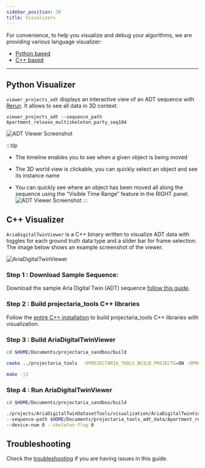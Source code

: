 ```yaml
---
sidebar_position: 30
title: Visualizers
---
```


For convenience, to help you visualize and debug your algorithms, we are providing various language visualizer:
- [Python based](#python)
- [C++ based](#C++)

---

<div id="python"></div>

## Python Visualizer

`viewer_projects_adt` displays an interactive view of an ADT sequence with [Rerun](/docs/data_utilities/visualization/visualization_python#rerun). It allows to see all data in 3D context.

```
viewer_projects_adt --sequence_path Apartment_release_multiskeleton_party_seq104
```
![ADT Viewer Screenshot](/img/open_datasets/aria_digital_twin_dataset/rerun-adt.png)

:::tip
* The timeline enables you to see when a given object is being moved
* The 3D world view is clickable, you can quickly select an object and see its instance name

* You can quickly see where an object has been moved all along the sequence using the “Visible Time Range” feature in the RIGHT panel.
![ADT Viewer Screenshot](/img/open_datasets/aria_digital_twin_dataset/rerun-adt-time-window.png)
:::

<div id="C++"></div>

## C++ Visualizer

`AriaDigitalTwinViewer` is a C++ binary written to visualize ADT data with toggles for each ground truth data type and a slider bar for frame selection. The image below shows an example screenshot of the viewer.

![AriaDigitalTwinViewer](/img/open_datasets/aria_digital_twin_dataset/AdtViewer.png)

### Step 1 : Download Sample Sequence:

Download the sample Aria Digital Twin (ADT) sequence
[follow this guide](/docs/open_datasets/aria_digital_twin_dataset/dataset_download#download-the-sample-aria-digital-twin-adt-sequence).

### Step 2 : Build projectaria_tools C++ libraries

Follow the [entire C++ installation](/docs/data_utilities/installation/installation_cpp) to build projectaria_tools C++ libraries with visualization.

### Step 3 : Build AriaDigitalTwinViewer

```bash
cd $HOME/Documents/projectaria_sandbox/build

cmake ../projectaria_tools  -DPROJECTARIA_TOOLS_BUILD_PROJECTS=ON -DPROJECTARIA_TOOLS_BUILD_PROJECTS_ADT=ON

make -j2
```

### Step 4 : Run AriaDigitalTwinViewer

```bash
cd $HOME/Documents/projectaria_sandbox/build

./projects/AriaDigitalTwinDatasetTools/visualization/AriaDigitalTwinViewer \
--sequence-path $HOME/Documents/projectaria_tools_adt_data/Apartment_release_golden_skeleton_seq100_10s_sample/ \
--device-num 0 --skeleton-flag 0
```

## Troubleshooting

Check the [troubleshooting](/docs/data_utilities/installation/troubleshooting) if you are having issues in this guide.
